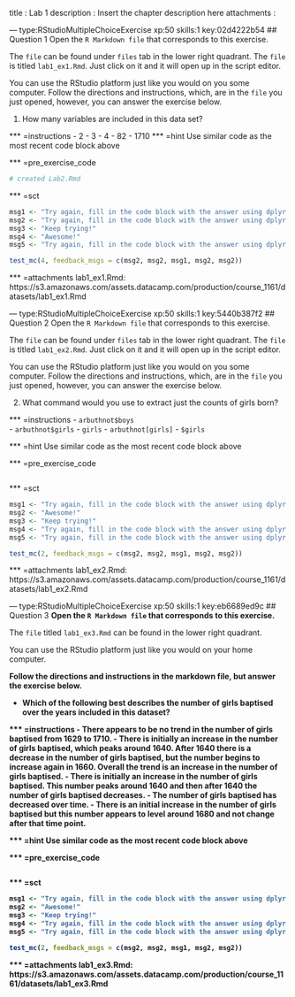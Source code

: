
title       : Lab 1
description : Insert the chapter description here
attachments :

--- type:RStudioMultipleChoiceExercise xp:50 skills:1 key:02d4222b54
##  Question 1
Open the `R Markdown file` that corresponds to this exercise. 

The `file` can be found under `files` tab in the lower right quadrant. The `file` is titled `lab1_ex1.Rmd`. Just click on it and it will open up in the script editor. 

You can use the RStudio platform just like you would on you some computer. Follow the directions and instructions, which, are in the `file` you just opened, however, you can answer the exercise below.

1. How many variables are included in this data set? 

*** =instructions
- 2 
- 3 
- 4
- 82
- 1710
*** =hint
Use similar code as the most recent code block above

*** =pre_exercise_code
```r
# created Lab2.Rmd
```

*** =sct
```r
msg1 <- "Try again, fill in the code block with the answer using dplyr's `filter`."
msg2 <- "Try again, fill in the code block with the answer using dplyr's `filter`."
msg3 <- "Keep trying!"
msg4 <- "Awesome!"
msg5 <- "Try again, fill in the code block with the answer using dplyr's `filter`."

test_mc(4, feedback_msgs = c(msg2, msg2, msg1, msg2, msg2))
```

*** =attachments
lab1_ex1.Rmd: https://s3.amazonaws.com/assets.datacamp.com/production/course_1161/datasets/lab1_ex1.Rmd


--- type:RStudioMultipleChoiceExercise xp:50 skills:1 key:5440b387f2
## Question 2
Open the `R Markdown file` that corresponds to this exercise. 

The `file` can be found under `files` tab in the lower right quadrant. The `file` is titled `lab1_ex2.Rmd`. Just click on it and it will open up in the script editor. 

You can use the RStudio platform just like you would on you some computer. Follow the directions and instructions, which, are in the `file` you just opened, however, you can answer the exercise below.

2. What command would you use to extract just the counts of girls born? 

*** =instructions
- `arbuthnot$boys`                                                                                    
- `arbuthnot$girls`
- `girls`
- `arbuthnot[girls]` 
- `$girls` 

*** =hint
Use similar code as the most recent code block above

*** =pre_exercise_code
```r
```

*** =sct
```r
msg1 <- "Try again, fill in the code block with the answer using dplyr's `filter`."
msg2 <- "Awesome!"
msg3 <- "Keep trying!"
msg4 <- "Try again, fill in the code block with the answer using dplyr's `filter`."
msg5 <- "Try again, fill in the code block with the answer using dplyr's `filter`."

test_mc(2, feedback_msgs = c(msg2, msg2, msg1, msg2, msg2))
```

*** =attachments
lab1_ex2.Rmd: https://s3.amazonaws.com/assets.datacamp.com/production/course_1161/datasets/lab1_ex2.Rmd


--- type:RStudioMultipleChoiceExercise xp:50 skills:1 key:eb6689ed9c
## Question 3
<strong>Open the `R Markdown file` that corresponds to this exercise.</strong>
<p>The `file` titled `lab1_ex3.Rmd` can be found in the lower right quadrant.</p> 

You can use the RStudio platform just like you would on your home computer. 

<strong>Follow the directions and instructions in the markdown file, but answer the exercise below.<strong>

- Which of the following best describes the number of girls baptised over the years included in this dataset?

*** =instructions
- There appears to be no trend in the number of girls baptised from 1629 to 1710.
- There is initially an increase in the number of girls baptised, which peaks around 1640. After 1640 there is a decrease in the number of girls baptised, but the number begins to increase again in 1660. Overall the trend is an increase in the number of girls baptised. 
- There is initially an increase in the number of girls baptised. This number peaks around 1640 and then after 1640 the number of girls baptised decreases. 
- The number of girls baptised has decreased over time. 
- There is an initial increase in the number of girls baptised but this number appears to level around 1680 and not change after that time point. 
 

*** =hint
Use similar code as the most recent code block above

*** =pre_exercise_code
```r
```

*** =sct
```r
msg1 <- "Try again, fill in the code block with the answer using dplyr's `filter`."
msg2 <- "Awesome!"
msg3 <- "Keep trying!"
msg4 <- "Try again, fill in the code block with the answer using dplyr's `filter`."
msg5 <- "Try again, fill in the code block with the answer using dplyr's `filter`."

test_mc(2, feedback_msgs = c(msg2, msg2, msg1, msg2, msg2))
```

*** =attachments
lab1_ex3.Rmd: https://s3.amazonaws.com/assets.datacamp.com/production/course_1161/datasets/lab1_ex3.Rmd

